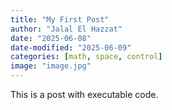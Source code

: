 ```yaml
---
title: "My First Post"
author: "Jalal El Hazzat"
date: "2025-06-08"
date-modified: "2025-06-09"
categories: [math, space, control]
image: "image.jpg"
---
```


This is a post with executable code.
